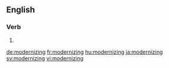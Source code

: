 ==English==

===Verb===
{{head|en}}

# {{present participle of|modernize|lang=en}}

[[de:modernizing]]
[[fr:modernizing]]
[[hu:modernizing]]
[[ja:modernizing]]
[[sv:modernizing]]
[[vi:modernizing]]